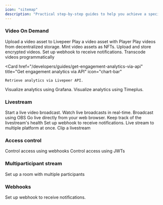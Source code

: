 ```yaml
---
icon: "sitemap"
description: "Practical step-by-step guides to help you achieve a specific goal. These guides are designed to help you get started with a specific task or feature."
---
```


### Video On Demand

<CardGroup cols={2}>
  <Card
    href="/developers/guides/upload-video-asset"
    title="Upload asset"
    icon="video"
  >
    Upload a video asset to Livepeer
  </Card>
  <Card
    href="/developers/guides/playback-a-vod"
    title="Play a video on-demand"
    icon="play"
  >
    Play a video asset with Player
  </Card>
  <Card
    href="/developers/guides/dstorage-playback"
    title="Play video from IPFS/Arweave"
    icon="play"
  >
    Play videos from decentralized storage.
  </Card>
  <Card
    href="/developers/guides/mint-video-nft"
    title="Mint video NFT"
    icon="file"
  >
    Mint video assets as NFTs.
  </Card>
  <Card
    href="/developers/guides/encrypted-vod"
    title="Upload encrypted files"
    icon="lock"
  >
    Upload and store encrypted videos.
  </Card>
  <Card
    href="/developers/guides/listen-to-vod-events"
    title="Listen for asset events"
    icon="bell"
  >
    Set up webhook to receive notifications.
  </Card>
  <Card
    href="/developers/guides/transcode-video-storj"
    title="Transcode API"
    icon="code"
  >
    Transcode videos programmatically
  </Card>

  <Card 
    href="/developers/guides/get-engagement-analytics-via-api"
    title="Get engagement analytics via API" 
    icon="chart-bar"
  >
    Retrieve analytics via Livepeer API.
  </Card>
  <Card 
    href="/developers/guides/get-engagement-analytics-via-grafana"
    title="Get engagement analytics via Grafana" 
    icon="chart-bar"
  >
    Visualize analytics using Grafana.
  </Card>
  <Card 
  href="/developers/guides/get-engagement-analytics-via-timeplus"
  title="Get analytics via Timeplus" icon="eye">
    Visualize analytics using Timeplus.
  </Card>
</CardGroup>

### Livestream

<CardGroup cols={2}>
  <Card
    href="/developers/guides/create-livestream"
    title="Create a livestream"
    icon="video"
  >
    Start a live video broadcast.
  </Card>
  <Card
    href="/developers/guides/playback-a-livestream"
    title="Play a livestream"
    icon="play"
  >
    Watch live broadcasts in real-time.
  </Card>
  <Card
    href="/developers/guides/stream-via-obs"
    title="Livestream via OBS"
    icon="desktop"
  >
    Broadcast using OBS
  </Card>
  <Card
    href="/developers/guides/livestream-from-browser"
    title="In-browser broadcasting"
    icon="globe"
  >
    Go live directly from your web browser.
  </Card>
  <Card
    href="/developers/guides/monitor-stream-health"
    title="Monitor stream health"
    icon="wave-pulse"
  >
    Keep track of the livestream's health
  </Card>
  <Card
    href="/developers/guides/listen-to-stream-events"
    title="Listen for stream events"
    icon="bell"
  >
    Set up webhook to receive notifications.
  </Card>
  <Card
    href="/developers/guides/multistream"
    title="Set up a multistream"
    icon="arrow-right-arrow-left"
  >
    Live stream to multiple platform at once.
  </Card>
  <Card
    href="/developers/guides/clip-a-livestream"
    title="Clip a livestream"
    icon="scissors"
  >
    Clip a livestream
  </Card>
</CardGroup>

### Access control

<CardGroup cols={2}>
  <Card
    href="/developers/guides/access-control-webhooks"
    title="Control access using webhooks"
    icon="lock"
  >
    Control access using webhooks
  </Card>
  <Card
    href="/developers/guides/access-control-jwt"
    title="Control access using JWTs"
    icon="lock"
  >
    Control access using JWTs
  </Card>
</CardGroup>

### Multiparticipant stream

<CardGroup cols={2}>
  <Card
    href="/developers/guides/multiparticipant-stream"
    title="Setup a multiparticipant livestream"
    icon="people-group"
  >
    Set up a room with multiple participants
  </Card>
</CardGroup>

### Webhooks

<CardGroup cols={2}>
  <Card
    href="/developers/guides/setup-and-listen-to-webhooks"
    title="Set up and listen for webhooks"
    icon="bell"
  >
    Set up webhook to receive notifications.
  </Card>
</CardGroup>
